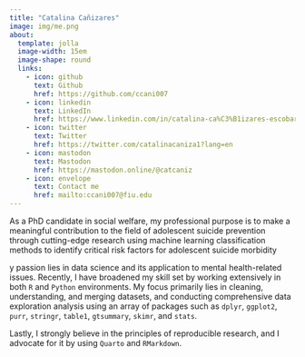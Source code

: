 ```yaml
---
title: "Catalina Cañizares"
image: img/me.png
about:
  template: jolla
  image-width: 15em
  image-shape: round
  links:
    - icon: github
      text: Github
      href: https://github.com/ccani007
    - icon: linkedin
      text: LinkedIn
      href: https://www.linkedin.com/in/catalina-ca%C3%B1izares-escobar-2239114a/
    - icon: twitter
      text: Twitter
      href: https://twitter.com/catalinacaniza1?lang=en
    - icon: mastodon
      text: Mastodon
      href: https://mastodon.online/@catcaniz
    - icon: envelope
      text: Contact me
      href: mailto:ccani007@fiu.edu
---
```




As a PhD candidate in social welfare, my professional purpose is to make a meaningful contribution to the field of adolescent suicide prevention through cutting-edge research using machine learning classification methods to identify critical risk factors for adolescent suicide morbidity

y passion lies in data science and its application to mental health-related issues. Recently, I have broadened my skill set by working extensively in both `R` and `Python` environments. My focus primarily lies in cleaning, understanding, and merging datasets, and conducting comprehensive data exploration analysis using an array of packages such as `dplyr`, `ggplot2`, `purr`, `stringr`, `table1`, `gtsummary`, `skimr`, and `stats`.

Lastly, I strongly believe in the principles of reproducible research, and I advocate for it by using `Quarto` and `RMarkdown`.





